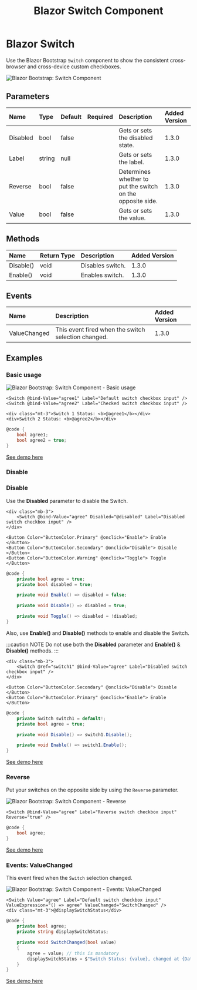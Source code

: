 ﻿---
title: Blazor Switch Component
description: Use the Blazor Bootstrap `Switch` component to show the consistent cross-browser and cross-device custom checkboxes.
image: https://i.imgur.com/ALKzreq.png

sidebar_label: Switch
sidebar_position: 6
---


# Blazor Switch

Use the Blazor Bootstrap `Switch` component to show the consistent cross-browser and cross-device custom checkboxes.

<CarbonAd />

<img src="https://i.imgur.com/ALKzreq.png" alt="Blazor Bootstrap: Switch Component" />

## Parameters

| Name | Type | Default | Required | Description | Added Version |
|:--|:--|:--|:--|:--|:--|
| Disabled | bool | false | | Gets or sets the disabled state. | 1.3.0 |
| Label | string | null | | Gets or sets the label.  | 1.3.0 |
| Reverse | bool | false | | Determines whether to put the switch on the opposite side. | 1.3.0 |
| Value | bool | false | | Gets or sets the value. | 1.3.0 |

## Methods

| Name | Return Type |Description | Added Version |
|:--|:--|:--|:--|
| Disable() | void | Disables switch. | 1.3.0 |
| Enable() | void | Enables switch. | 1.3.0 |

## Events

| Name | Description | Added Version |
|:--|:--|:--|
| ValueChanged | This event fired when the switch selection changed. | 1.3.0 |

## Examples

### Basic usage

<img src="https://i.imgur.com/ALKzreq.png" alt="Blazor Bootstrap: Switch Component - Basic usage" />

```cshtml {} showLineNumbers
<Switch @bind-Value="agree1" Label="Default switch checkbox input" />
<Switch @bind-Value="agree2" Label="Checked switch checkbox input" />

<div class="mt-3">Switch 1 Status: <b>@agree1</b></div>
<div>Switch 2 Status: <b>@agree2</b></div>
```

```cs showLineNumbers
@code {
    bool agree1;
    bool agree2 = true;
}
```

[See demo here](https://demos.blazorbootstrap.com/form/switch#basic-usage)

### Disable

### Disable

Use the <b>Disabled</b> parameter to disable the Switch.

```cshtml {2,5-7} showLineNumbers
<div class="mb-3">
    <Switch @bind-Value="agree" Disabled="@disabled" Label="Disabled switch checkbox input" />
</div>

<Button Color="ButtonColor.Primary" @onclick="Enable"> Enable </Button>
<Button Color="ButtonColor.Secondary" @onclick="Disable"> Disable </Button>
<Button Color="ButtonColor.Warning" @onclick="Toggle"> Toggle </Button>
```

```cs {3,5,7,9} showLineNumbers
@code {
    private bool agree = true;
    private bool disabled = true;

    private void Enable() => disabled = false;

    private void Disable() => disabled = true;

    private void Toggle() => disabled = !disabled;
}
```

Also, use **Enable()** and **Disable()** methods to enable and disable the Switch.

:::caution NOTE
Do not use both the **Disabled** parameter and **Enable()** & **Disable()** methods.
:::

```cshtml {2,5-6} showLineNumbers
<div class="mb-3">
    <Switch @ref="switch1" @bind-Value="agree" Label="Disabled switch checkbox input" />
</div>

<Button Color="ButtonColor.Secondary" @onclick="Disable"> Disable </Button>
<Button Color="ButtonColor.Primary" @onclick="Enable"> Enable </Button>
```

```cs {2,5,7} showLineNumbers
@code {
    private Switch switch1 = default!;
    private bool agree = true;

    private void Disable() => switch1.Disable();

    private void Enable() => switch1.Enable();
}
```

[See demo here](https://demos.blazorbootstrap.com/autocomplete#disable)

### Reverse

Put your switches on the opposite side by using the `Reverse` parameter.

<img src="https://i.imgur.com/Eo7kY1f.png" alt="Blazor Bootstrap: Switch Component - Reverse" />

```cshtml {} showLineNumbers
<Switch @bind-Value="agree" Label="Reverse switch checkbox input" Reverse="true" />
```

```cs {} showLineNumbers
@code {
    bool agree;
}
```

[See demo here](https://demos.blazorbootstrap.com/form/switch#reverse)

### Events: ValueChanged

This event fired when the `Switch` selection changed.

<img src="https://i.imgur.com/MZe3u1z.png" alt="Blazor Bootstrap: Switch Component - Events: ValueChanged" />

```cshtml {} showLineNumbers
<Switch Value="agree" Label="Default switch checkbox input" ValueExpression="() => agree" ValueChanged="SwitchChanged" />
<div class="mt-3">@displaySwitchStatus</div>
```

```cs {} showLineNumbers
@code {
    private bool agree;
    private string displaySwitchStatus;

    private void SwitchChanged(bool value)
    {
        agree = value; // this is mandatory
        displaySwitchStatus = $"Switch Status: {value}, changed at {DateTime.Now.ToLocalTime()}.";
    }
}
```

[See demo here](https://demos.blazorbootstrap.com/form/switch#events-value-changed)
